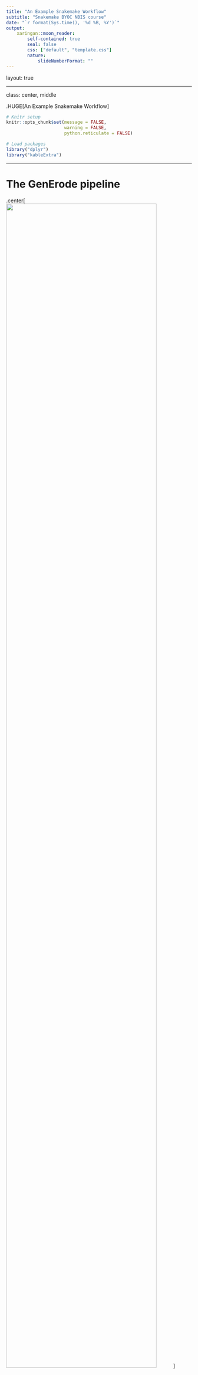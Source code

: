 ```yaml
---
title: "An Example Snakemake Workflow"
subtitle: "Snakemake BYOC NBIS course"
date: "`r format(Sys.time(), '%d %B, %Y')`"
output:
    xaringan::moon_reader:
        self-contained: true
        seal: false
        css: ["default", "template.css"]
        nature:
            slideNumberFormat: ""
---
```


layout: true
<div class="scilife-logo"></div>
<div class="nbis-logo"></div>

---

class: center, middle

.HUGE[An Example Snakemake Workflow]


```r
# Knitr setup
knitr::opts_chunk$set(message = FALSE,
                      warning = FALSE,
                      python.reticulate = FALSE)

# Load packages
library("dplyr")
library("kableExtra")
```

---

# The GenErode pipeline

.center[<img src="GenErode_illustration.jpg" width=90%/>]  
.center[https://github.com/NBISweden/GenErode]  
.center[[Kutschera et al. 2022 (BMC Bioinformatics)](https://bmcbioinformatics.biomedcentral.com/articles/10.1186/s12859-022-04757-0)]

---

# The GenErode pipeline

* Developed in a NBIS project with Love Dalén's lab (Centre for Palaeogenetics, SU & NRM)

--

* Compares population genomics statistics from historical and modern samples of endangered populations

.center[<img src="sumatran_rhino_3_2016-07-13.jpg" width=40%/>]
.center[.tiny[Sumatran rhinoceros (_Dicerorhinus sumatrensis_), critically endangered]]
--

* Data processing from fastq files to BAM & VCF files plus downstream population genomics analyses

---

# The GenErode pipeline

* Started at Snakemake version 3.10 (!), current pipeline runs with Snakemake version 7.20.0 (latest version: 8.11.6)

--

* Historical and modern samples are processed in parallel

--

* Whole-genome resequencing data from historical/ancient samples needs special processing as DNA degrades over time

--

* Some analyses or filtering steps are run separately for modern and historical samples, or only for historical samples

---

# Analysis Tracks of the Workflow

.center[<img src="figure_1_generode_pipeline_v7.png" width=60%/>]

---

# Analysis Tracks of the Workflow

.center[<img src="figure_2_generode_pipeline_v7.png" width=60%/>]

---

# The Workflow Structure

* Rules with the actual analyses in separate Snakefiles (in `workflow/rules/`)
    * `workflow/rules/common.smk` contains Python code to create sample and readgroup ID 
    dictionaries & lists from metadata tables and the config file


--


* `Snakefile`
    * `include` of rule Snakefiles
    * `all` rule collecting output files produced by the different rule Snakefiles
    * Python and bash code to generate and edit the pipeline report with `snakemake --report`


--

* Cluster execution with slurm (e.g. UPPMAX): 
    * `config/slurm/` folder with configuration files for the slurm profile and for 
    the deprecated cluster configuration (`--cluster-config` still exists in Snakemake v7 
    but not in v8 anymore)

---

# The Workflow Structure

* Metadata files for historical and modern samples (separately)
    * Sample IDs, readgroup IDs, sequencing technology, paths to fastq files

--

* Example `historical_samples.txt` file (whitespace-separated)

```r
# Function for creating tables
create_table <- function(data, full_width = TRUE) {
    data %>%
        kable() %>%
        kable_styling(bootstrap_options = c("basic", "hover"),
                      font_size         = 10,
                      fixed_thead       = TRUE,
                      full_width        = full_width,
                      position          = "center")
}

# Define and show metadata
metadata <- data.frame(samplename_index_lane    = c("VK01_01_L2","VK01_02_L2"),
                       readgroup_id             = c("BHYOX3ALTH.L2.01","BHYOX3ALTH.L2.02"),
                       readgroup_platform       = c(rep("illumina",2)),
                       path_to_R1_fastq         = c("data/S1/P01_2.R1.fq.gz","data/S1/P02_2.R1.fq.gz"),
                       path_to_R2_fastq         = c("data/S1/P01_2.R2.fq.gz","data/S1/P02_2.R2.fq.gz"))
create_table(metadata)
```

* see `config/historical_samples_paths.txt` and `config/modern_samples_paths.txt`

---

# The Workflow Structure

* Config file `config.yaml` (to be edited by users, placed in `config/`)
    * Paths to input data and metadata tables
    * Selection of analysis steps to be run
    * Parameters for different rules
    * Lists with samples for optional analyses

--

```python
#################################################################
# 1) Full path to reference genome assembly.
# Reference genome has to be checked for short and concise FASTA 
# headers without special characters and has to be uncompressed. 
# The file name will be reused by the pipeline and can have the file 
# name extensions *.fasta, *.fa or *.fna.
ref_path: ""
#################################################################


#################################################################
# 2) Relative paths (from the main snakemake directory) to metadata 
# files with sample information.
# Example files can be found in "config/"
historical_samples: "" # leave empty ("") if not run for historical samples.
modern_samples: "" # leave empty ("") if not run for modern samples. 
#################################################################
```

---

# How to choose which steps to run

**Step 1**: Use booleans in the config file (`config/config.yaml`) as on/off switches

--

```python
#####
# FastQC on raw reads, adapter and quality trimming (incl. read merging 
# for historical samples) using fastp, FastQC on trimmed reads.
# Adapter sequences are automatically detected.
# Automatic detection of NovaSeq or NextSeq samples and activation of
# poly-G tail trimming.
fastq_processing: True

[...]
#####

#####
# Map historical and modern reads to reference genome assembly (specified above).
mapping: False
#####
```

---

# How to choose which steps to run

> For many analysis steps, parameters can be specified in the config file

> These parameters can be used in the workflow with the syntax `config["parameter_name"]`,
  e.g. `config["hist_readlength"]`

--

```python
#####
# FastQC on raw reads, adapter and quality trimming (incl. read merging 
# for historical samples) using fastp, FastQC on trimmed reads.
# Adapter sequences are automatically detected.
# Automatic detection of NovaSeq or NextSeq samples and activation of
# poly-G tail trimming.
fastq_processing: True

# Minimum read length.
# Historical samples (after trimming and read merging)
hist_readlength: "30" # recommended setting: 30 bp

# Modern samples (after trimming)
mod_readlength: "30"
#####
```


---

# How to choose which steps to run

**Step 2**: Use some Python code, `include` and the rule `all` to figure out what the workflow will do

--

* The main `Snakefile` contains an empty Python list `all_outputs` to collect output files from the included rule Snakefiles,

```python
all_outputs = []
```

--

* the `include` variable to attach the rule Snakefiles corresponding to the analysis steps that were set to `True` in the config file, 


```python
if config["fastq_processing"]:
    include: "workflow/rules/1.1_fastq_processing.smk"
```

--

* and the rule `all` that takes the output files from the list `all_outputs` as input

```python
rule all:
    input: all_outputs,
```

---

# How to choose which steps to run

**Step 2**: Use some Python code, `include` and the rule `all` to figure out what the workflow will do

* The rule Snakefile (`workflow/rules/1.1_fastq_processing.smk`) contains some Python code to add its 
  final output files to the list `all_outputs` in the main `Snakefile`

--

```python
import os
if os.path.exists(config["historical_samples"]):
    all_outputs.append("data/raw_reads_symlinks/historical/stats/multiqc/multiqc_report.html")
    all_outputs.append("results/historical/trimming/stats/multiqc/multiqc_report.html")

if os.path.exists(config["modern_samples"]):
    all_outputs.append("data/raw_reads_symlinks/modern/stats/multiqc/multiqc_report.html")
    all_outputs.append("results/modern/trimming/stats/multiqc/multiqc_report.html")
```

--

* `config["historical_samples"]` and `config["modern_samples"]` point to the config file where the paths to metadata files are specified:

```python
#################################################################
# 2) Relative paths (from the main snakemake directory) to metadata 
# files with sample information.
# Example files can be found in "config/"
historical_samples: "" # leave empty ("") if not run for historical samples.
modern_samples: "" # leave empty ("") if not run for modern samples. 
#################################################################
```

---

# How to choose which steps to run

**Step 2**: Use some Python code, `include` and the rule `all` to figure out what the workflow will do

* The rule Snakefile (`workflow/rules/1.1_fastq_processing.smk`) contains some Python code to add its 
  final output files to the list `all_outputs` in the main `Snakefile`

```python
import os
if os.path.exists(config["historical_samples"]):
    all_outputs.append("data/raw_reads_symlinks/historical/stats/multiqc/multiqc_report.html")
    all_outputs.append("results/historical/trimming/stats/multiqc/multiqc_report.html")

if os.path.exists(config["modern_samples"]):
    all_outputs.append("data/raw_reads_symlinks/modern/stats/multiqc/multiqc_report.html")
    all_outputs.append("results/modern/trimming/stats/multiqc/multiqc_report.html")
```

* By using the `if` statement to check for the presence of historical or modern metadata files, the workflow can also be run 
  only for historical or only for modern samples

---

class: center, middle

.HUGE[Questions?]

---
